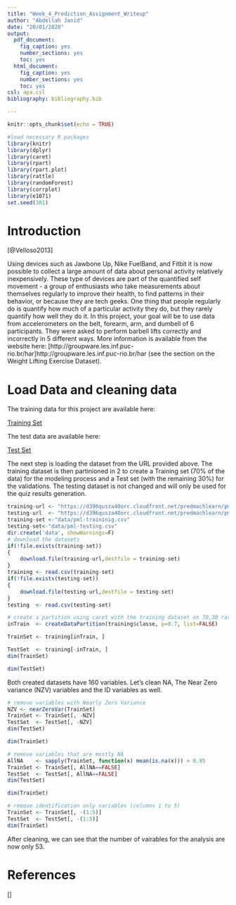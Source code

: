 ```yaml
---
title: "Week_4_Prediction_Assignment_Writeup"
author: "Abdellah Janid"
date: "20/01/2020"
output:
  pdf_document:
    fig_caption: yes
    number_sections: yes
    toc: yes
  html_document:
    fig_caption: yes
    number_sections: yes
    toc: yes
csl: apa.csl
bibliography: bibliography.bib

---
```


```r
knitr::opts_chunk$set(echo = TRUE)

```


```r
#load necessary R packages
library(knitr)
library(dplyr)
library(caret)
library(rpart)
library(rpart.plot)
library(rattle)
library(randomForest)
library(corrplot)
library(e1071)
set.seed(301)
```


# Introduction

[@Velloso2013]

Using devices such as Jawbone Up, Nike FuelBand, and Fitbit it is now possible to collect a large amount of data about personal activity relatively inexpensively. These type of devices are part of the quantified self movement - a group of enthusiasts who take measurements about themselves regularly to improve their health, to find patterns in their behavior, or because they are tech geeks. One thing that people regularly do is quantify how much of a particular activity they do, but they rarely quantify how well they do it. In this project, your goal will be to use data from accelerometers on the belt, forearm, arm, and dumbell of 6 participants. They were asked to perform barbell lifts correctly and incorrectly in 5 different ways. More information is available from the website here: [http://groupware.les.inf.puc-rio.br/har]http://groupware.les.inf.puc-rio.br/har (see the section on the Weight Lifting Exercise Dataset).

# Load Data and cleaning data
The training data for this project are available here:

[Training Set](https://d396qusza40orc.cloudfront.net/predmachlearn/pml-training.csv)

The test data are available here:

[Test Set](https://d396qusza40orc.cloudfront.net/predmachlearn/pml-testing.csv)


The next step is loading the dataset from the URL provided above. The training dataset is then partinioned in 2 to create a Training set (70% of the data) for the modeling process and a Test set (with the remaining 30%) for the validations. The testing dataset is not changed and will only be used for the quiz results generation.

```r
training-url <- "https://d396qusza40orc.cloudfront.net/predmachlearn/pml-training.csv"
testing-url  <- "https://d396qusza40orc.cloudfront.net/predmachlearn/pml-testing.csv"
training-set <-"data/pml-traininig.csv"
testing-set<-"data/pml-testing.csv"
dir.create('data', showWarnings=F)
# download the datasets
if(!file.exists(training-set))
{
    download.file(training-url,destfile = training-set)
}
training <- read.csv(training-set)
if(!file.exists(testing-set))
{
    download.file(testing-url,destfile = testing-set)
}
testing  <- read.csv(testing-set)

# create a partition using caret with the training dataset on 70,30 ratio
inTrain  <- createDataPartition(training$classe, p=0.7, list=FALSE)

TrainSet <- training[inTrain, ]

TestSet  <- training[-inTrain, ]
dim(TrainSet)
```

```r
dim(TestSet)
```

Both created datasets have 160 variables. Let’s clean NA, The Near Zero variance (NZV) variables and the ID variables as well.

```r
# remove variables with Nearly Zero Variance
NZV <- nearZeroVar(TrainSet)
TrainSet <- TrainSet[, -NZV]
TestSet  <- TestSet[, -NZV]
dim(TestSet)
```

```r
dim(TrainSet)
```

```r
# remove variables that are mostly NA
AllNA    <- sapply(TrainSet, function(x) mean(is.na(x))) > 0.95
TrainSet <- TrainSet[, AllNA==FALSE]
TestSet  <- TestSet[, AllNA==FALSE]
dim(TestSet)
```

```r
dim(TrainSet)
```

```r
# remove identification only variables (columns 1 to 5)
TrainSet <- TrainSet[, -(1:5)]
TestSet  <- TestSet[, -(1:5)]
dim(TrainSet)
```
After cleaning, we can see that the number of vairables for the analysis are now only 53.

<!-- # Exploratory analysis -->

<!-- A correlation among variables is analysed before proceeing to the modeling procedures. -->

<!-- ```{r} -->
<!-- corMatrix <- cor(TrainSet[, -54]) -->
<!-- corrplot(corMatrix, order = "FPC", method = "color", type = "lower", -->
<!--          tl.cex = 0.8, tl.col = rgb(0, 0, 0)) -->
<!-- ``` -->

<!-- The highly correlated variables are shown in dark colors in the graph above. To make an even more compact analysis, a PCA (Principal Components Analysis) could be performed as pre-processing step to the datasets. Nevertheless, as the correlations are quite few, this step will not be applied for this assignment. -->

<!-- # Modelling -->
<!-- Three popular methods will be applied to model the regressions (in the Train dataset) and the best one (with higher accuracy when applied to the Test dataset) will be used for the quiz predictions. The methods are: Random Forests, Decision Tree and Generalized Boosted Model, as described below. A Confusion Matrix is plotted at the end of each analysis to better visualize the accuracy of the models. -->

<!-- ## Random Forests -->
<!-- ```{r} -->
<!-- # model fit -->
<!-- set.seed(301) -->
<!-- controlRF <- trainControl(method="cv", number=3, verboseIter=FALSE) -->
<!-- modFitRandForest <- train(classe ~ ., data=TrainSet, method="rf", trControl=controlRF) -->
<!-- modFitRandForest$finalModel -->
<!-- ``` -->

<!-- ```{r} -->
<!-- # prediction on Test dataset -->
<!-- predictRandForest <- predict(modFitRandForest, newdata=TestSet) -->
<!-- confMatRandForest <- confusionMatrix(predictRandForest, TestSet$classe) -->
<!-- confMatRandForest -->
<!-- ``` -->


<!-- ```{r} -->
<!-- # plot matrix results -->
<!-- plot(confMatRandForest$table, col = confMatRandForest$byClass, -->
<!--      main = paste("Random Forest - Accuracy =", -->
<!--                   round(confMatRandForest$overall['Accuracy'], 4))) -->
<!-- ``` -->


<!-- ## Decision tree -->
<!-- ```{r} -->
<!-- # model fit -->
<!-- set.seed(301) -->
<!-- modFitDecTree <- rpart(classe ~ ., data=TrainSet, method="class") -->
<!-- fancyRpartPlot(modFitDecTree) -->
<!-- ``` -->

<!-- ```{r} -->
<!-- # prediction on Test dataset -->
<!-- predictDecTree <- predict(modFitDecTree, newdata=TestSet, type="class") -->
<!-- confMatDecTree <- confusionMatrix(predictDecTree, TestSet$classe) -->
<!-- confMatDecTree -->
<!-- ``` -->

<!-- ```{r} -->
<!-- # plot matrix results -->
<!-- plot(confMatDecTree$table, col = confMatDecTree$byClass, -->
<!--      main = paste("Decision Tree - Accuracy =", -->
<!--                   round(confMatDecTree$overall['Accuracy'], 4))) -->
<!-- ``` -->

<!-- ##  Generalized Boosted Model (GBM) -->
<!-- ```{r} -->
<!-- # model fit -->
<!-- set.seed(301) -->
<!-- controlGBM <- trainControl(method = "repeatedcv", number = 5, repeats = 1) -->
<!-- modFitGBM  <- train(classe ~ ., data=TrainSet, method = "gbm", -->
<!--                     trControl = controlGBM, verbose = FALSE) -->
<!-- ``` -->

<!-- ```{r} -->
<!-- modFitGBM$finalModel -->
<!-- ``` -->

<!-- ```{r} -->
<!-- # prediction on Test dataset -->
<!-- predictGBM <- predict(modFitGBM, newdata=TestSet) -->
<!-- confMatGBM <- confusionMatrix(predictGBM, TestSet$classe) -->
<!-- confMatGBM -->
<!-- ``` -->

<!-- ```{r} -->
<!-- # plot matrix results -->
<!-- plot(confMatGBM$table, col = confMatGBM$byClass, -->
<!--      main = paste("GBM - Accuracy =", round(confMatGBM$overall['Accuracy'], 4))) -->
<!-- ``` -->

<!-- # Applying the selected Model to the Test Data -->
<!-- The accuracy of the 3 regression modeling methods above are: -->

<!-- - Random Forest : 0.9968 -->
<!-- - Decision Tree : 0.8291 -->
<!-- - GBM : 0.9884 -->
<!-- In that case, the Random Forest model will be applied to predict the 20 quiz results (testing dataset) as shown below. -->

<!-- ```{r} -->
<!-- predictTEST <- predict(modFitRandForest, newdata=testing) -->
<!-- predictTEST -->
<!-- ``` -->

# References
[]  